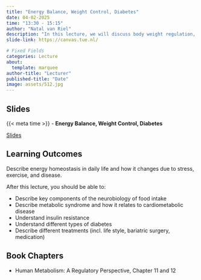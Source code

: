 ```yaml
---
title: "Energy Balance, Weight Control, Diabetes"
date: 04-02-2025
time: "13:30 - 15:15"
author: "Natal van Riel"
description: "In this lecture, we will discuss body weight regulation, obesity and diabetes."
slide-link: https://canvas.tue.nl/

# Fixed Fields
categories: Lecture
about:
  template: marquee
author-title: "Lecturer"
published-title: "Date"
image: assets/512.jpg
---
```


## Slides
::: slide-deck
{{< meta time >}} - **Energy Balance, Weight Control, Diabetes**

::: slides
[Slides]({{< meta slide-link >}})
:::
:::

## Learning Outcomes

::: {.callout-important title="Principal Learning Outcome 5"}
Describe energy homeostasis in daily life and how it changes due to stress, exercise, and disease.
:::

After this lecture, you should be able to:

- Describe key components of the neurobiology of food intake
- Describe metabolic syndrome and how it relates to cardiometabolic disease
- Understand insulin resistance
- Understand different types of diabetes
- Describe different treatments (incl. life style, bariatric surgery, medication)


## Book Chapters

- Human Metabolism: A Regulatory Perspective, Chapter 11 and 12
